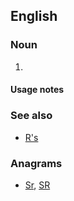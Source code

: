{{also|rs|Rs|RS|.rs|RS-|R's|(RS)-|␞}}

==English==

===Noun===
{{head|en|noun plural form}}

# {{plural of|r|lang=en}}

====Usage notes====
{{U:en:plurals of letters}}

===See also===
* [[R's]]

===Anagrams===
* [[Sr#English|Sr]], [[SR#English|SR]]